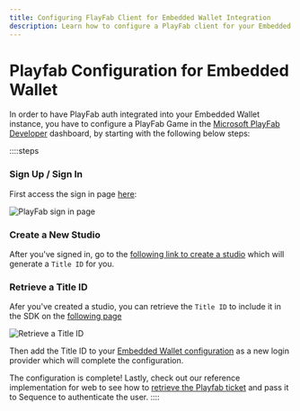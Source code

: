 ```yaml
---
title: Configuring FlayFab Client for Embedded Wallet Integration
description: Learn how to configure a PlayFab client for your Embedded Wallet instance. Follow steps to create and retrieve a Title ID from the PlayFab dashboard.
---
```



# Playfab Configuration for Embedded Wallet

In order to have PlayFab auth integrated into your Embedded Wallet instance, you have to configure a PlayFab Game in the [Microsoft PlayFab Developer](https://developer.playfab.com/) dashboard, by starting with the following below steps:

::::steps
### Sign Up / Sign In

First access the sign in page [here](https://developer.playfab.com/):

![PlayFab sign in page](/img/guides/playfab/playfab_developer_sign_in.png)

### Create a New Studio 

After you've signed in, go to the [following link to create a studio](https://developer.playfab.com/en-us/r/studio/new) which will generate a `Title ID` for you.

### Retrieve a Title ID

Afer you've created a studio, you can retrieve the `Title ID` to include it in the SDK on the [following page](https://developer.playfab.com/en-us/my-games)

![Retrieve a Title ID](/img/guides/playfab/playfab_developer_retrieve_title_id.png)

Then add the Title ID to your [Embedded Wallet configuration](https://sequence.build/project/default/wallet/embedded-wallet) as a new login provider which will complete the configuration.

The configuration is complete! Lastly, check out our reference implementation for web to see how to [retrieve the Playfab ticket](/solutions/wallets/embedded-wallet/examples/authentication#authenticating-with-playfab) and pass it to Sequence to authenticate the user.
::::
